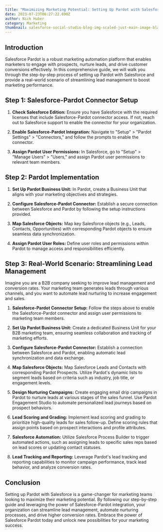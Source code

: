```yaml
---
title: "Maximizing Marketing Potential: Setting Up Pardot with Salesforce"
date: 2023-07-23T06:27:22.690Z
author: Nick Huber
category: Marketing
thumbnail: salesforce-social-studio-blog-img-scaled-just-main-image-blankv2.png
---
```

## Introduction

Salesforce Pardot is a robust marketing automation platform that enables marketers to engage with prospects, nurture leads, and drive customer conversions effectively. In this comprehensive guide, we will walk you through the step-by-step process of setting up Pardot with Salesforce and provide a real-world scenario of streamlining lead management to boost marketing performance.

## Step 1: Salesforce-Pardot Connector Setup

1. **Check Salesforce Edition:** Ensure you have Salesforce with the required licenses that include Salesforce-Pardot connector access. If not, reach out to Salesforce support to enable the connector for your organization.

2. **Enable Salesforce-Pardot Integration:** Navigate to "Setup" > "Pardot Settings" > "Connectors," and follow the prompts to enable the connector.

3. **Assign Pardot User Permissions:** In Salesforce, go to "Setup" > "Manage Users" > "Users," and assign Pardot user permissions to relevant team members.

## Step 2: Pardot Implementation

1. **Set Up Pardot Business Unit:** In Pardot, create a Business Unit that aligns with your marketing objectives and strategies.

2. **Configure Salesforce-Pardot Connector:** Establish a secure connection between Salesforce and Pardot by following the setup instructions provided.

3. **Map Salesforce Objects:** Map key Salesforce objects (e.g., Leads, Contacts, Opportunities) with corresponding Pardot objects to ensure seamless data synchronization.

4. **Assign Pardot User Roles:** Define user roles and permissions within Pardot to manage access and responsibilities efficiently.

## Step 3: Real-World Scenario: Streamlining Lead Management

Imagine you are a B2B company seeking to improve lead management and conversion rates. Your marketing team generates leads through various channels, and you want to automate lead nurturing to increase engagement and sales.

1. **Salesforce-Pardot Connector Setup:** Follow the steps above to enable the Salesforce-Pardot connector and assign user permissions to marketing team members.

2. **Set Up Pardot Business Unit:** Create a dedicated Business Unit for your B2B marketing team, ensuring seamless collaboration and tracking of marketing efforts.

3. **Configure Salesforce-Pardot Connector:** Establish a connection between Salesforce and Pardot, enabling automatic lead synchronization and data exchange.

4. **Map Salesforce Objects:** Map Salesforce Leads and Contacts with corresponding Pardot Prospects. Utilize Pardot's dynamic lists to segment leads based on criteria such as industry, job title, or engagement levels.

5. **Design Nurturing Campaigns:** Create engaging email drip campaigns in Pardot to nurture leads at various stages of the sales funnel. Use Pardot Engagement Studio to automate personalized lead journeys based on prospect behaviors.

6. **Lead Scoring and Grading:** Implement lead scoring and grading to prioritize high-quality leads for sales follow-up. Define scoring rules that assign points based on prospect interactions and profile attributes.

7. **Salesforce Automation:** Utilize Salesforce Process Builder to trigger automated actions, such as assigning leads to specific sales reps based on lead scores or updating contact statuses.

8. **Lead Tracking and Reporting:** Leverage Pardot's lead tracking and reporting capabilities to monitor campaign performance, track lead behavior, and analyze conversion rates.

## Conclusion

Setting up Pardot with Salesforce is a game-changer for marketing teams looking to maximize their marketing potential. By following our step-by-step guide and leveraging the power of Salesforce-Pardot integration, your organization can streamline lead management, automate nurturing processes, and drive higher conversion rates. Embrace the power of Salesforce Pardot today and unlock new possibilities for your marketing success.
